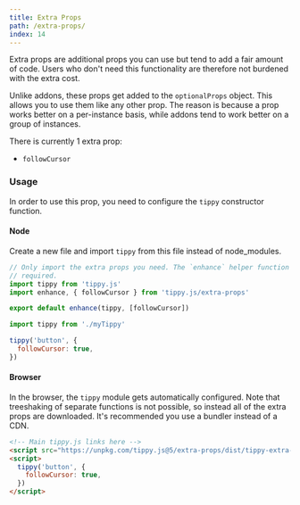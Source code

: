 ```yaml
---
title: Extra Props
path: /extra-props/
index: 14
---
```



Extra props are additional props you can use but tend to add a fair amount of
code. Users who don't need this functionality are therefore not burdened with
the extra cost.

Unlike addons, these props get added to the `optionalProps` object. This allows
you to use them like any other prop. The reason is because a prop works better
on a per-instance basis, while addons tend to work better on a group of
instances.

There is currently 1 extra prop:

- `followCursor`

### Usage

In order to use this prop, you need to configure the `tippy` constructor
function.

#### Node

Create a new file and import `tippy` from this file instead of node_modules.

```js
// Only import the extra props you need. The `enhance` helper function is
// required.
import tippy from 'tippy.js'
import enhance, { followCursor } from 'tippy.js/extra-props'

export default enhance(tippy, [followCursor])
```

```js
import tippy from './myTippy'

tippy('button', {
  followCursor: true,
})
```

#### Browser

In the browser, the `tippy` module gets automatically configured. Note that
treeshaking of separate functions is not possible, so instead all of the extra
props are downloaded. It's recommended you use a bundler instead of a CDN.

```html
<!-- Main tippy.js links here -->
<script src="https://unpkg.com/tippy.js@5/extra-props/dist/tippy-extra-props.iife.min.js"></script>
<script>
  tippy('button', {
    followCursor: true,
  })
</script>
```

